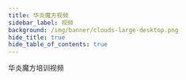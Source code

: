 ```yaml
---
title: 华炎魔方视频
sidebar_label: 视频
background: /img/banner/clouds-large-desktop.png
hide_title: true
hide_table_of_contents: true
---
```



<div class="text-center mx-auto max-w-md px-4 sm:max-w-3xl sm:px-6 lg:px-8 pt-12 lg:max-w-7xl">
  <p class="mt-2 text-3xl font-extrabold text-gray-900 tracking-tight md:text-5xl">
    华炎魔方培训视频
  </p>
</div>


<div class="mt-10 mx-auto max-w-md px-4 grid gap-8 sm:max-w-lg sm:px-6 lg:px-8 lg:grid-cols-3 lg:max-w-7xl">

  <Card image="https://www-steedos-com.oss-accelerate.aliyuncs.com/videos/creator/steedos-guide.jpg"
    category="华炎魔方概览"
    title="华炎魔方助力企业数字化转型"
    href="/videos/steedos-digital-transformation/"/>

  <Card image="https://www-steedos-com.oss-accelerate.aliyuncs.com/videos/steedos/steedos-open-source.jpg"
    category="华炎魔方概览"
    title="描述式编程"
    href="/videos/click-programme/"/>

  <Card image="https://www-steedos-com.oss-accelerate.aliyuncs.com/videos/creator/steedos-platform-features.jpg"
    category="华炎魔方概览"
    title="华炎魔方十大引擎"
    href="/videos/steedos-platform-features/"/>

  <Card image="http://vod.steedos.com/image/cover/D97E503BEA3441D7BD807AF1AC9A95B5-6-2.png"
    category="低代码培训课程"
    title="如何创建自定义应用程序？"
    href="/videos/lesson-object/"/>

  <Card image="http://vod.steedos.com/image/cover/608CD349AB534EA496E649EFFB3423A1-6-2.png"
    category="低代码培训课程"
    title="如何为自定义对象创建子表？"
    href="/videos/lesson-object-relationship/"/>

  <Card image="https://vod.steedos.com/image/cover/5ED534383E544E8E908BAF76FA7E0828-6-2.png"
    category="低代码培训课程"
    title="如何使用公式计算字段值？"
    href="/videos/formula-calculates/"/>

  <Card image="https://vod.steedos.com/image/cover/273D6FB669D94148889E5FE7A26A3D13-6-2.png"
    category="低代码培训课程"
    title="什么是元数据？"
    href="/videos/lesson-metadata/"/>  

  <Card image="https://vod.steedos.com/image/cover/936FB7A788854ED19E7CDCFBBF675A42-6-2.png"
    category="低代码培训课程"
    title="如何同步元数据？"
    href="/videos/lesson-metadata-synchronize/"/>  

  <Card image="https://www-steedos-com.oss-accelerate.aliyuncs.com/videos/workflow/admin-contracts.jpg"
    category="审批王"
    title="如何设计审批流程？"
    href="/videos/workflow/admin-contracts/"/>

  <Card image="https://www-steedos-com.oss-accelerate.aliyuncs.com/videos/workflow/user-contracts.jpg"
    category="审批王"
    title="如何填单和审批？"
    href="/videos/workflow/user-contracts/"/>

</div>

<br/><br/>